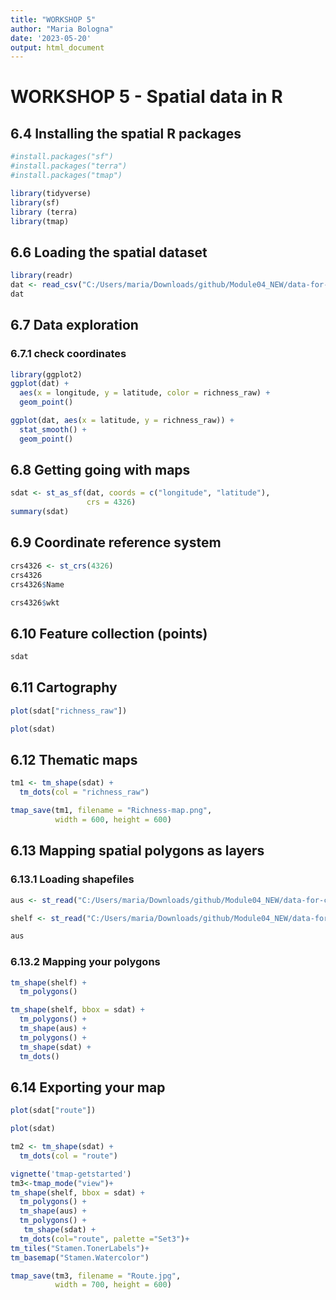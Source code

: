 ```yaml
---
title: "WORKSHOP 5"
author: "Maria Bologna"
date: '2023-05-20'
output: html_document
---
```

# WORKSHOP 5 - Spatial data in R

## 6.4 Installing the spatial R packages

```r
#install.packages("sf") 
#install.packages("terra")
#install.packages("tmap")

library(tidyverse)
library(sf) 
library (terra) 
library(tmap)
```

## 6.6 Loading the spatial dataset

```r
library(readr)
dat <- read_csv("C:/Users/maria/Downloads/github/Module04_NEW/data-for-course/copepods_raw.csv")
dat
```

## 6.7 Data exploration

### 6.7.1 check coordinates

```r
library(ggplot2)
ggplot(dat) + 
  aes(x = longitude, y = latitude, color = richness_raw) +
  geom_point()

ggplot(dat, aes(x = latitude, y = richness_raw)) + 
  stat_smooth() + 
  geom_point()
```

## 6.8 Getting going with maps

```r
sdat <- st_as_sf(dat, coords = c("longitude", "latitude"), 
                 crs = 4326)
summary(sdat)
```

## 6.9 Coordinate reference system

```r
crs4326 <- st_crs(4326)
crs4326
crs4326$Name

crs4326$wkt
```

## 6.10 Feature collection (points)

```r
sdat
```

## 6.11 Cartography

```r
plot(sdat["richness_raw"])

plot(sdat)
```

## 6.12 Thematic maps

```r
tm1 <- tm_shape(sdat) + 
  tm_dots(col = "richness_raw")

tmap_save(tm1, filename = "Richness-map.png", 
          width = 600, height = 600)

```

## 6.13 Mapping spatial polygons as layers

### 6.13.1 Loading shapefiles

```r
aus <- st_read("C:/Users/maria/Downloads/github/Module04_NEW/data-for-course/spatial-data/Aussie/Aussie.shp")

shelf <- st_read("C:/Users/maria/Downloads/github/Module04_NEW/data-for-course/spatial-data/aus_shelf/aus_shelf.shp")

aus
```

### 6.13.2 Mapping your polygons

```r
tm_shape(shelf) + 
  tm_polygons()

tm_shape(shelf, bbox = sdat) + 
  tm_polygons() +
  tm_shape(aus) + 
  tm_polygons() + 
  tm_shape(sdat) + 
  tm_dots()
```

## 6.14 Exporting your map

```r
plot(sdat["route"])

plot(sdat)

tm2 <- tm_shape(sdat) + 
  tm_dots(col = "route")

vignette('tmap-getstarted')
tm3<-tmap_mode("view")+
tm_shape(shelf, bbox = sdat) + 
  tm_polygons() +
  tm_shape(aus) + 
  tm_polygons() +
   tm_shape(sdat) + 
  tm_dots(col="route", palette ="Set3")+
tm_tiles("Stamen.TonerLabels")+
tm_basemap("Stamen.Watercolor")

tmap_save(tm3, filename = "Route.jpg", 
          width = 700, height = 600)
```

